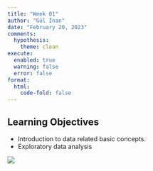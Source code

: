 ```yaml
---
title: "Week 01"
author: "Gül İnan"
date: "February 20, 2023"
comments:
  hypothesis: 
    theme: clean
execute: 
  enabled: true
  warning: false
  error: false
format: 
  html:
    code-fold: false
---
```


## Learning Objectives

* Introduction to data related basic concepts.
* Exploratory data analysis

![](/images/hist.png)

